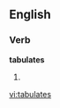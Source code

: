 ==English==

===Verb===
'''tabulates'''

# {{third-person singular of|[[tabulate]]}}

[[vi:tabulates]]